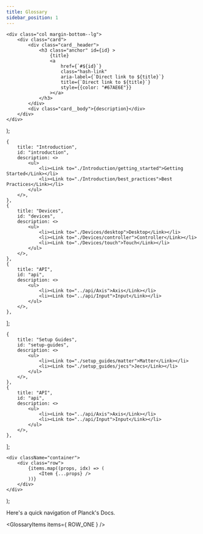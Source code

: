 ```yaml
---
title: Glossary
sidebar_position: 1
---
```



    <div class="col margin-bottom--lg">
        <div class="card">
            <div class="card__header">
                <h3 class="anchor" id={id} >
                    {title}
                    <a
                        href={`#${id}`}
                        class="hash-link"
                        aria-label={`Direct link to ${title}`}
                        title={`Direct link to ${title}`}
                        style={{color: "#67AE6E"}}
                    >​</a>
                </h3>
            </div>
            <div class="card__body">{description}</div>
        </div>
    </div>
);

    {
        title: "Introduction",
        id: "introduction",
        description: <>
            <ul>
                <li><Link to="./Introduction/getting_started">Getting Started</Link></li>
                <li><Link to="./Introduction/best_practices">Best Practices</Link></li>
            </ul>
        </>,
    },
    {
        title: "Devices",
        id: "devices",
        description: <>
            <ul>
                <li><Link to="./Devices/desktop">Desktop</Link></li>
                <li><Link to="./Devices/controller">Controller</Link></li>
                <li><Link to="./Devices/touch">Touch</Link></li>
            </ul>
        </>,
    },
    {
        title: "API",
        id: "api",
        description: <>
            <ul>
                <li><Link to="../api/Axis">Axis</Link></li>
                <li><Link to="../api/Input">Input</Link></li>
            </ul>
        </>,
    },
];

    {
        title: "Setup Guides",
        id: "setup-guides",
        description: <>
            <ul>
                <li><Link to="./setup_guides/matter">Matter</Link></li>
                <li><Link to="./setup_guides/jecs">Jecs</Link></li>
            </ul>
        </>,
    },
    {
        title: "API",
        id: "api",
        description: <>
            <ul>
                <li><Link to="../api/Axis">Axis</Link></li>
                <li><Link to="../api/Input">Input</Link></li>
            </ul>
        </>,
    },
];

    <div className="container">
        <div class="row">
            {items.map((props, idx) => (
                <Item {...props} />
            ))}
        </div>
    </div>
);

Here's a quick navigation of Planck's Docs.

<GlossaryItems items={ ROW_ONE } />